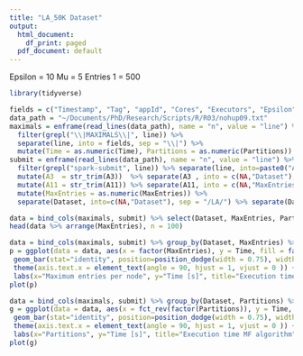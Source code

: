 ```yaml
---
title: "LA_50K Dataset"
output:
  html_document:
    df_print: paged
  pdf_document: default
---
```

Epsilon = 10
Mu = 5
Entries 1 = 500

```r
library(tidyverse)
```

```r
fields = c("Timestamp", "Tag", "appId", "Cores", "Executors", "Epsilon", "Mu", "Partitions1", "Partitions", "Time", "Load")
data_path = "~/Documents/PhD/Research/Scripts/R/R03/nohup09.txt"
maximals = enframe(read_lines(data_path), name = "n", value = "line") %>% select(line) %>% 
  filter(grepl("\\|MAXIMALS\\|", line)) %>%
  separate(line, into = fields, sep = "\\|") %>%
  mutate(Time = as.numeric(Time), Partitions = as.numeric(Partitions)) 
submit = enframe(read_lines(data_path), name = "n", value = "line") %>% select(line) %>% 
  filter(grepl("spark-submit", line)) %>% separate(line, into=paste0("A", 1:14), sep = "--") %>%
  mutate(A3  = str_trim(A3))  %>% separate(A3 , into = c(NA,"Dataset"), sep = " ") %>% 
  mutate(A11 = str_trim(A11)) %>% separate(A11, into = c(NA,"MaxEntries"), sep = " ") %>% 
  mutate(MaxEntries = as.numeric(MaxEntries)) %>%
  separate(Dataset, into=c(NA,"Dataset"), sep = "/LA/") %>% separate(Dataset, into=c("Dataset", NA), sep = "\\.")

data = bind_cols(maximals, submit) %>% select(Dataset, MaxEntries, Partitions, Time)
head(data %>% arrange(MaxEntries), n = 100)

data = bind_cols(maximals, submit) %>% group_by(Dataset, MaxEntries) %>% summarise(Time = mean(Time))
p = ggplot(data = data, aes(x = factor(MaxEntries), y = Time, fill = factor(Dataset))) +
 geom_bar(stat="identity", position=position_dodge(width = 0.75), width = 0.7) + 
 theme(axis.text.x = element_text(angle = 90, hjust = 1, vjust = 0 )) +
 labs(x="Maximum entries per node", y="Time [s]", title="Execution time MF algorithm", fill="Dataset") 
plot(p)

data = bind_cols(maximals, submit) %>% group_by(Dataset, Partitions) %>% summarise(Time = mean(Time))
g = ggplot(data = data, aes(x = fct_rev(factor(Partitions)), y = Time, fill = Dataset)) +
 geom_bar(stat="identity", position=position_dodge(width = 0.75), width = 0.7) + 
 theme(axis.text.x = element_text(angle = 90, hjust = 1, vjust = 0 )) +
 labs(x="Partitions", y="Time [s]", title="Execution time MF algorithm", fill="Dataset") 
plot(g)
```


